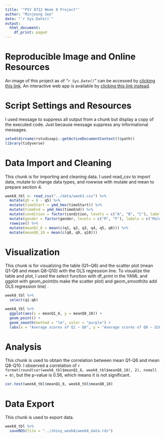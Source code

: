 ```yaml
---
title: '"PSY 8712 Week 8 Project"'
author: "Minjeong Seo"
date: "`r Sys.Date()`"
output: 
  html_document:
    df_print: paged
---
```


# **Reproducible Image and Online Resources**
An image of this project as of *"`r Sys.Date()`"* can be accessed by [clicking this link](https://mybinder.org/v2/gh/min9509/psy8712-week8/HEAD).
An interactive web app is available by [clicking this link instead](https://min9509.shinyapps.io/shiny_week8/).

# **Script Settings and Resources**
I used message to suppress all output from a chunk but display a copy of the executed code. Just because message suppress any informational messages.
```r
setwd(dirname(rstudioapi::getActiveDocumentContext()$path))
library(tidyverse)
```

# **Data Import and Cleaning**
This chunk is for importing and cleaning data. I used read_csv to import data, mutate to change data types, and rowwise with mutate and mean to prepare section 4.
```r
week8_tbl <- read_csv("../data/week3.csv") %>%
  mutate(q5 = 6 - q5) %>%
  mutate(timeStart = ymd_hms(timeStart)) %>%
  mutate(timeEnd = ymd_hms(timeEnd)) %>%
  mutate(condition = factor(condition, levels = c("A", "B", "C"), labels = c("Block A", "Block B", "Control"))) %>%
  mutate(gender = factor(gender, levels = c("M", "F"), labels = c("Male", "Female"))) %>%
  rowwise() %>%
  mutate(meanQ1_6 = mean(c(q1, q2, q3, q4, q5, q6))) %>%
  mutate(meanQ8_10 = mean(c(q8, q9, q10))) 
```

# **Visualization**
This chunk is for visualizing the table (Q1~Q6) and the scatter plot (mean Q1-Q6 and mean Q8-Q10) with the OLS regression line. To visualize the table and plot, I used the select function with df_print in the YAML and ggplot with geom_point(to make the scatter plot) and geom_smooth(to add OLS regression line) .
```r
week8_tbl %>%
  select(q1:q6)

week8_tbl %>%
  ggplot(aes(x = meanQ1_6, y = meanQ8_10)) +
  geom_point() +
  geom_smooth(method = "lm", color = "purple") +
  labs(x = "Average scores of Q1 ~ Q6", y = "Average scores of Q8 ~ Q10")
```

# **Analysis**
This chunk is used to obtain the correlation between mean Q1-Q6 and mean Q8-Q10. I observed a correlation of `r format(round(cor(week8_tbl$meanQ1_6, week8_tbl$meanQ8_10), 2), nsmall = 0)`, but the p-value is 0.56, which means it is not significant.
```r
cor.test(week8_tbl$meanQ1_6, week8_tbl$meanQ8_10)
```

# **Data Export**
This chunk is used to export data. 
```r
week8_tbl %>% 
  saveRDS(file = "../shiny_week8/week8_data.rds")
```
